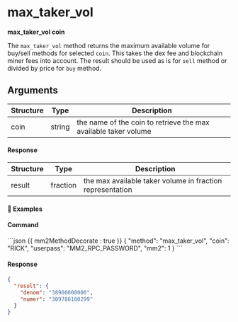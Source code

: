 
# max_taker_vol

**max_taker_vol coin**

The `max_taker_vol` method returns the maximum available volume for buy/sell methods for selected `coin`.
This takes the dex fee and blockchain miner fees into account. The result should be used as is for `sell` method or divided by price for `buy` method.

## Arguments

| Structure | Type   | Description                                                     |
| --------- | ------ | --------------------------------------------------------------- |
| coin      | string | the name of the coin to retrieve the max available taker volume |

#### Response

| Structure | Type     | Description                                               |
| --------- | -------- | --------------------------------------------------------- |
| result    | fraction | the max available taker volume in fraction representation |

#### 📌 Examples

#### Command

<CodeGroup title="" tag="POST" label="max_taker_vol">
```json {{ mm2MethodDecorate : true }}
{
  "method": "max_taker_vol",
  "coin": "RICK",
  "userpass": "MM2_RPC_PASSWORD",
  "mm2": 1
}
```
</CodeGroup>


<CollapsibleSection expandedText='Hide Response' collapsedText='Show Response'>

#### Response

```json
{
  "result": {
    "denom": "38900000000",
    "numer": "309786160299"
  }
}
```

</CollapsibleSection>
